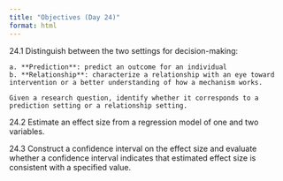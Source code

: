 ```yaml
---
title: "Objectives (Day 24)"
format: html
---
```


24.1 Distinguish between the two settings for decision-making: 

    a. **Prediction**: predict an outcome for an individual
    b. **Relationship**: characterize a relationship with an eye toward intervention or a better understanding of how a mechanism works.
    
    Given a research question, identify whether it corresponds to a prediction setting or a relationship setting.


24.2 Estimate an effect size from a regression model of one and two variables.

24.3 Construct a confidence interval on the effect size and evaluate whether a confidence interval indicates that estimated effect size is consistent with a specified value.
